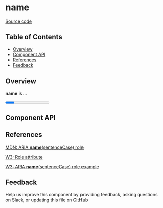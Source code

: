 
# **name**

[Source code](https://github.com/leemonade/bubbles/tree/main/packages/components/navigation/Progress)

## Table of Contents

<!-- START doctoc generated TOC please keep comment here to allow auto update -->
<!-- DON'T EDIT THIS SECTION, INSTEAD RE-RUN doctoc TO UPDATE -->

- [Overview](#overview)
- [Component API](#component-api)
- [References](#references)
- [Feedback](#feedback)

## Overview

**name** is ...

<ThemeProvider>
  <Progress>Progress</Progress>
</ThemeProvider>

## Component API

<Preview>
  <Story id="atoms-navigation-progress--playground" />
</Preview>

<Props of={Progress} />

## References

[MDN: ARIA **name**(sentenceCase) role](https://developer.mozilla.org/en-US/docs/Web/Accessibility/ARIA/Roles/progress_role)

[W3: Role attribute](https://www.w3.org/WAI/PF/HTML/wiki/RoleAttribute)

[W3: ARIA **name**(sentenceCase) role example](https://www.w3.org/TR/2016/WD-wai-aria-practices-1.1-20160317/examples/progress/progress.html)

## Feedback

Help us improve this component by providing feedback, asking questions on Slack, or updating this file on
[GitHub](https://github.com/leemonade/bubbles/edit/main/packages/components/navigation/Progress.mdx)
